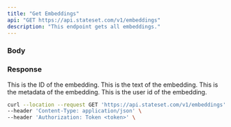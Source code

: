 ```yaml
---
title: "Get Embeddings"
api: "GET https://api.stateset.com/v1/embeddings"
description: "This endpoint gets all embeddings."
---
```


### Body

### Response

<ResponseField name="id" type="string">
  This is the ID of the embedding.
</ResponseField>

<ResponseField name="knowledge" type="string">
 This is the text of the embedding.
</ResponseField>

<ResponseField body="metadata" type="string">
  This is the metadata of the embedding.
</ResponseField>

<ResponseField name="user_id" type="string">
 This is the user id of the embedding.
</ResponseField>



<RequestExample>

```bash cURL
curl --location --request GET 'https://api.stateset.com/v1/embeddings' \
--header 'Content-Type: application/json' \
--header 'Authorization: Token <token>' \

```

</RequestExample>